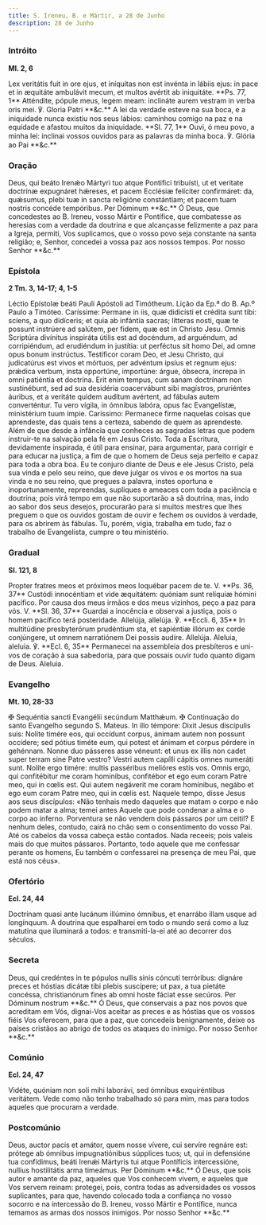```yaml
---
title: S. Ireneu, B. e Mártir, a 28 de Junho
description: 28 de Junho
---
```


### Intróito

**Ml. 2, 6**

<div class="side-by-side not-content">
  <span>
    Lex veritátis fuit in ore ejus, et iníquitas non est invénta in lábiis ejus:
    in pace et in æquitáte ambulávit mecum, et multos avértit ab iniquitáte.
    **Ps. 77, 1** Atténdite, pópule meus, legem meam: inclináte aurem vestram in
    verba oris mei. ℣. Gloria Patri **&c.**
  </span>
  <span>
    A lei da verdade esteve na sua boca, e a iniquidade nunca existiu nos seus
    lábios: caminhou comigo na paz e na equidade e afastou muitos da iniquidade.
    **Sl. 77, 1** Ouvi, ó meu povo, a minha lei: inclinai vossos ouvidos para as
    palavras da minha boca. ℣. Glória ao Pai **&c.**
  </span>
</div>

### Oração

<div class="side-by-side not-content">
  <span>
    Deus, qui beáto Irenǽo Mártyri tuo atque Pontifici tribuísti, ut et veritate
    doctrínæ expugnáret hǽreses, et pacem Ecclésiæ felíciter confirmáret: da,
    quǽsumus, plebi tuæ in sancta religióne constántiam; et pacem tuam nostris
    concéde tempóribus. Per Dóminum **&c.**
  </span>
  <span>
    Ó Deus, que concedestes ao B. Ireneu, vosso Mártir e Pontífice, que
    combatesse as heresias com a verdade da doutrina e que alcançasse felizmente
    a paz para a Igreja, permiti, Vos suplicamos, que o vosso povo seja
    constante na santa religião; e, Senhor, concedei a vossa paz aos nossos
    tempos. Por nosso Senhor **&c.**
  </span>
</div>

### Epístola

**2 Tm. 3, 14-17; 4, 1-5**

<div class="side-by-side not-content">
  <span>
    Léctio Epístolæ beáti Pauli Apóstoli ad Timótheum.
  </span>
  <span>Lição da Ep.ª do B. Ap.º Paulo a Timóteo.</span>
  <span>
    Caríssime: Permane in iis, quæ didicísti et crédita sunt tibi: sciens, a quo
    didíceris; et quia ab infántia sacras; lítteras nosti, quæ te possunt
    instrúere ad salútem, per fidem, quæ est in Christo Jesu. Omnis Scriptúra
    divínitus inspiráta útilis est ad docéndum, ad arguéndum, ad corripiéndum,
    ad erudiéndum in justítia: ut perféctus sit homo Dei, ad omne opus bonum
    instrúctus. Testíficor coram Deo, et Jesu Christo, qui judicatúrus est vivos
    et mórtuos, per advéntum ipsíus et regnum ejus: prǽdica verbum, insta
    opportúne, importúne: árgue, óbsecra, íncrepa in omni patiéntia et doctrína.
    Erit enim tempus, cum sanam doctrínam non sustinébunt, sed ad sua desidéria
    coacervábunt sibi magístros, pruriéntes áuribus, et a veritáte quidem
    audítum avértent, ad fábulas autem converténtur. Tu vero vígila, in ómnibus
    labóra, opus fac Evangelístæ, ministérium tuum ímpie.
  </span>
  <span>
    Caríssimo: Permanece firme naquelas coisas que aprendeste, das quais tens a
    certeza, sabendo de quem as aprendeste. Além de que desde a infância que
    conheces as sagradas letras que podem instruir-te na salvação pela fé em
    Jesus Cristo. Toda a Escritura, devidamente inspirada, é útil para ensinar,
    para argumentar, para corrigir e para educar na justiça, a fim de que o
    homem de Deus seja perfeito e capaz para toda a obra boa. Eu te conjuro
    diante de Deus e ele Jesus Cristo, pela sua vinda e pelo seu reino, que deve
    julgar os vivos e os mortos na sua vinda e no seu reino, que pregues a
    palavra, instes oportuna e inoportunamente, repreendas, supliques e ameaces
    com toda a paciência e doutrina; pois virá tempo em que não suportarão a sã
    doutrina, mas, indo ao sabor dos seus desejos, procurarão para si muitos
    mestres que lhes preguem o que os ouvidos gostam de ouvir e fechem os
    ouvidos à verdade, para os abrirem às fábulas. Tu, porém, vigia, trabalha em
    tudo, faz o trabalho de Evangelista, cumpre o teu ministério.
  </span>
</div>

### Gradual

**Sl. 121, 8**

<div class="side-by-side not-content">
  <span>
    Propter fratres meos et próximos meos loquébar pacem de te. V. **Ps. 36,
    37** Custódi innocéntiam et vide æquitátem: quóniam sunt relíquiæ hómini
    pacífico.
  </span>
  <span>
    Por causa dos meus irmãos e dos meus vizinhos, peço a paz para vós. V. **Sl.
    36, 37** Guardai a inocência e observai a justiça, pois o homem pacífico
    terá posteridade.
  </span>
  <span>
    Allelúja, allelúja. ℣. **Eccli. 6, 35** In multitúdine presbyterórum
    prudéntium sta, et sapiéntiæ illórum ex corde conjúngere, ut omnem
    narratiónem Dei possis audíre. Allelúja.
  </span>
  <span>
    Aleluia, aleluia. ℣. **Ecl. 6, 35** Permanecei na assembleia dos presbíteros
    e uni-vos de coração à sua sabedoria, para que possais ouvir tudo quanto
    digam de Deus. Aleluia.
  </span>
</div>

### Evangelho

**Mt. 10, 28-33**

<div class="side-by-side not-content">
  <span>
    <span class="text-red-500">✠</span> Sequéntia sancti Evangélii secúndum
    Matthǽum.
  </span>
  <span>
    <span class="text-red-500">✠</span> Continuação do santo Evangelho segundo
    S. Mateus.
  </span>
  <span>
    In illo témpore: Dixit Jesus discípulis suis: Nolíte timére eos, qui
    occídunt corpus, ánimam autem non possunt occídere; sed pótius timéte eum,
    qui potest et ánimam et corpus pérdere in gehénnam. Nonne duo pásseres asse
    véneunt: et unus ex illis non cadet super terram sine Patre vestro? Vestri
    autem capílli cápitis omnes numeráti sunt. Nolíte ergo timére: multis
    passéribus melióres estis vos. Omnis ergo, qui confitébitur me coram
    homínibus, confitébor et ego eum coram Patre meo, qui in cœlis est. Qui
    autem negáverit me coram homínibus, negábo et ego eum coram Patre meo, qui
    in cœlis est.
  </span>
  <span>
    Naquele tempo, disse Jesus aos seus discípulos: «Não tenhais medo daqueles
    que matam o corpo e não podem matar a alma; temei antes Aquele que pode
    condenar a alma e o corpo ao inferno. Porventura se não vendem dois pássaros
    por um ceitil? E nenhum deles, contudo, cairá no chão sem o consentimento do
    vosso Pai. Até os cabelos da vossa cabeça estão contados. Nada receeis; pois
    valeis mais do que muitos pássaros. Portanto, todo aquele que me confessar
    perante os homens, Eu também o confessarei na presença de meu Pai, que está
    nos céus».
  </span>
</div>

### Ofertório

**Ecl. 24, 44**

<div class="side-by-side not-content">
  <span>
    Doctrínam quasi ante lucánum illúmino ómnibus, et enarrábo illam usque ad
    longínquum.
  </span>
  <span>
    A doutrina que espalharei em todo o mundo será como a luz matutina que
    iluminará a todos: e transmiti-la-ei até ao decorrer dos séculos.
  </span>
</div>

### Secreta

<div class="side-by-side not-content">
  <span>
    Deus, qui credéntes in te pópulos nullis sinis cóncuti terróribus: dignáre
    preces et hóstias dicátæ tibi plebis suscípere; ut pax, a tua pietáte
    concéssa, christianórum fines ab omni hoste fáciat esse secúros. Per Dóminum
    nostrum **&c.**
  </span>
  <span>
    Ó Deus, que conservais a paz nos povos que acreditam em Vós, dignai-Vos
    aceitar as preces e as hóstias que os vossos fiéis Vos oferecem, para que a
    paz, que concedeis benignamente, deixe os países cristãos ao abrigo de todos
    os ataques do inimigo. Por nosso Senhor **&c.**
  </span>
</div>

### Comúnio

**Ecl. 24, 47**

<div class="side-by-side not-content">
  <span>
    Vidéte, quóniam non soli mihi laborávi, sed ómnibus exquiréntibus veritátem.
  </span>
  <span>
    Vede como não tenho trabalhado só para mim, mas para todos aqueles que
    procuram a verdade.
  </span>
</div>

### Postcomúnio

<div class="side-by-side not-content">
  <span>
    Deus, auctor pacis et amátor, quem nosse vívere, cui servíre regnáre est:
    prótege ab ómnibus impugnatiónibus súpplices tuos; ut, qui in defensióne tua
    confídimus, beáti Irenǽi Mártyris tui atque Pontíficis intercessióne,
    nullius hostilitátis arma timeámus. Per Dóminum **&c.**
  </span>
  <span>
    Ó Deus, que sois autor e amante da paz, aqueles que Vos conhecem vivem, e
    aqueles que Vos servem reinam: protegei, pois, contra todas as adversidades
    os vossos suplicantes, para que, havendo colocado toda a confiança no vosso
    socorro e na intercessão do B. Ireneu, vosso Mártir e Pontífice, nunca
    temamos as armas dos nossos inimigos. Por nosso Senhor **&c.**
  </span>
</div>

